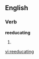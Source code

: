 
==English==

===Verb===
'''reeducating'''

# {{present participle of|[[reeducate]]}}

[[vi:reeducating]]